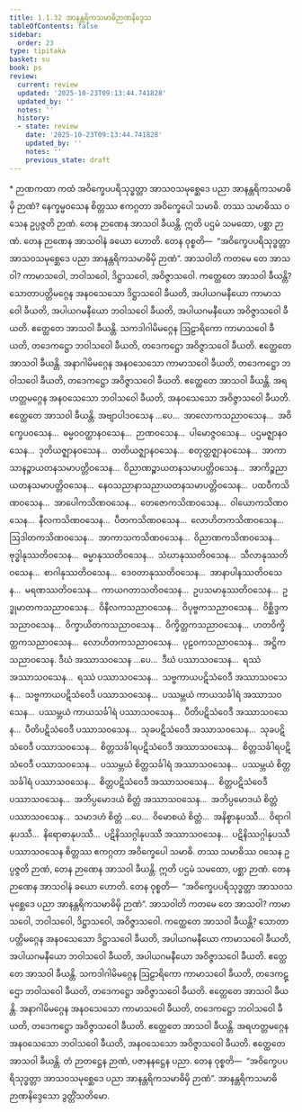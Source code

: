 ```yaml
---
title: 1.1.32 အာနန္တရိကသမာဓိဉာဏနိဒ္ဒေသ
tableOfContents: false
sidebar:
  order: 23
type: tipitaka
basket: su
book: ps
review:
  current: review
  updated: '2025-10-23T09:13:44.741828'
  updated_by: ''
  notes: ''
  history:
  - state: review
    date: '2025-10-23T09:13:44.741828'
    updated_by: ''
    notes: ''
    previous_state: draft
---
```



<ReviewStatus review={frontmatter.review} showDetails={true} />

<HypothesisAnnotation frontmatter={frontmatter} />

<DynamicBreadcrumb />

<Paragraph type="center" book="ps">
* ဉာဏကထာ
</Paragraph>


<Division number="80" book="ps" e="ch" v="26" p="91">

<Paragraph number="551" book="ps">
ကထံ အဝိက္ခေပပရိသုဒ္ဓတ္တာ အာသဝသမုစ္ဆေဒေ ပညာ အာနန္တရိကသမာဓိမှိ ဉာဏံ? နေက္ခမ္မဝသေန စိတ္တဿ ဧကဂ္ဂတာ အဝိက္ခေပေါ သမာဓိ. တဿ သမာဓိဿ ဝသေန ဥပ္ပဇ္ဇတိ ဉာဏံ. တေန ဉာဏေန အာသဝါ ခီယန္တိ. ဣတိ ပဌမံ သမထော, ပစ္ဆာ ဉာဏံ. တေန ဉာဏေန အာသဝါနံ ခယော ဟောတိ. တေန ဝုစ္စတိ—  “အဝိက္ခေပပရိသုဒ္ဓတ္တာ အာသဝသမုစ္ဆေဒေ ပညာ အာနန္တရိကသမာဓိမှိ ဉာဏံ”.
</Paragraph>

<Paragraph number="552" book="ps">
<Emphasis>အာသဝါ</Emphasis>တိ ကတမေ တေ အာသဝါ? ကာမာသဝေါ, ဘဝါသဝေါ, ဒိဋ္ဌာသဝေါ, အဝိဇ္ဇာသဝေါ.
</Paragraph>

<Paragraph number="553" book="ps">
ကတ္ထေတေ အာသဝါ ခီယန္တိ? သောတာပတ္တိမဂ္ဂေန အနဝသေသော ဒိဋ္ဌာသဝေါ ခီယတိ, အပါယဂမနီယော ကာမာသဝေါ ခီယတိ, အပါယဂမနီယော ဘဝါသဝေါ ခီယတိ, အပါယဂမနီယော အဝိဇ္ဇာသဝေါ ခီယတိ. ဧတ္ထေတေ အာသဝါ ခီယန္တိ. သကဒါဂါမိမဂ္ဂေန ဩဠာရိကော ကာမာသဝေါ ခီယတိ, တဒေကဋ္ဌော ဘဝါသဝေါ ခီယတိ, တဒေကဋ္ဌော အဝိဇ္ဇာသဝေါ ခီယတိ. ဧတ္ထေတေ အာသဝါ ခီယန္တိ. အနာဂါမိမဂ္ဂေန အနဝသေသော ကာမာသဝေါ ခီယတိ, တဒေကဋ္ဌော ဘဝါသဝေါ ခီယတိ, တဒေကဋ္ဌော အဝိဇ္ဇာသဝေါ ခီယတိ. ဧတ္ထေတေ အာသဝါ ခီယန္တိ. အရဟတ္တမဂ္ဂေန အနဝသေသော ဘဝါသဝေါ ခီယတိ, အနဝသေသော အဝိဇ္ဇာသဝေါ ခီယတိ. ဧတ္ထေတေ အာသဝါ ခီယန္တိ.
</Paragraph>

<Paragraph number="554" book="ps">
အဗျာပါဒဝသေန …ပေ…  အာလောကသညာဝသေန…  အဝိက္ခေပဝသေန…  ဓမ္မဝဝတ္ထာနဝသေန…  ဉာဏဝသေန…  ပါမောဇ္ဇဝသေန…  ပဌမဇ္ဈာနဝသေန…  ဒုတိယဇ္ဈာနဝသေန…  တတိယဇ္ဈာနဝသေန…  စတုတ္ထဇ္ဈာနဝသေန…  အာကာသာနဉ္စာယတနသမာပတ္တိဝသေန…  ဝိညာဏဉ္စာယတနသမာပတ္တိဝသေန…  အာကိဉ္စညာယတနသမာပတ္တိဝသေန…  နေဝသညာနာသညာယတနသမာပတ္တိဝသေန…  ပထဝီကသိဏဝသေန…  အာပေါကသိဏဝသေန…  တေဇောကသိဏဝသေန…  ဝါယောကသိဏဝသေန…  နီလကသိဏဝသေန…  ပီတကသိဏဝသေန…  လောဟိတကသိဏဝသေန…  ဩဒါတကသိဏဝသေန…  အာကာသကသိဏဝသေန…  ဝိညာဏကသိဏဝသေန…  ဗုဒ္ဓါနုဿတိဝသေန…  ဓမ္မာနုဿတိဝသေန…  သံဃာနုဿတိဝသေန…  သီလာနုဿတိဝသေန…  စာဂါနုဿတိဝသေန…  ဒေဝတာနုဿတိဝသေန…  အာနာပါနဿတိဝသေန…  မရဏဿတိဝသေန…  ကာယဂတာသတိဝသေန…  ဥပသမာနုဿတိဝသေန…  ဥဒ္ဓုမာတကသညာဝသေန…  ဝိနီလကသညာဝသေန…  ဝိပုဗ္ဗကသညာဝသေန…  ဝိစ္ဆိဒ္ဒကသညာဝသေန…  ဝိက္ခာယိတကသညာဝသေန…  ဝိက္ခိတ္တကသညာဝသေန…  ဟတဝိက္ခိတ္တကသညာဝသေန…  လောဟိတကသညာဝသေန…  ပုဠဝကသညာဝသေန…  အဋ္ဌိကသညာဝသေန.
</Paragraph>

</Division>
<Division number="81" book="ps" e="ch" v="26" p="92">

<Paragraph number="555" book="ps">
ဒီဃံ အဿာသဝသေန …ပေ…  ဒီဃံ ပဿာသဝသေန…  ရဿံ အဿာသဝသေန…  ရဿံ ပဿာသဝသေန…  သဗ္ဗကာယပဋိသံဝေဒီ အဿာသဝသေန…  သဗ္ဗကာယပဋိသံဝေဒီ ပဿာသဝသေန…  ပဿမ္ဘယံ ကာယသင်္ခါရံ အဿာသဝသေန…  ပဿမ္ဘယံ ကာယသင်္ခါရံ ပဿာသဝသေန…  ပီတိပဋိသံဝေဒီ အဿာသဝသေန…  ပီတိပဋိသံဝေဒီ ပဿာသဝသေန…  သုခပဋိသံဝေဒီ အဿာသဝသေန…  သုခပဋိသံဝေဒီ ပဿာသဝသေန…  စိတ္တသင်္ခါရပဋိသံဝေဒီ အဿာသဝသေန…  စိတ္တသင်္ခါရပဋိသံဝေဒီ ပဿာသဝသေန…  ပဿမ္ဘယံ စိတ္တသင်္ခါရံ အဿာသဝသေန…  ပဿမ္ဘယံ စိတ္တသင်္ခါရံ ပဿာသဝသေန…  စိတ္တပဋိသံဝေဒီ အဿာသဝသေန…  စိတ္တပဋိသံဝေဒီ ပဿာသဝသေန…  အဘိပ္ပမောဒယံ စိတ္တံ အဿာသဝသေန…  အဘိပ္ပမောဒယံ စိတ္တံ ပဿာသဝသေန…  သမာဒဟံ စိတ္တံ …ပေ…  ဝိမောစယံ စိတ္တံ…  အနိစ္စာနုပဿီ…  ဝိရာဂါနုပဿီ…  နိရောဓာနုပဿီ…  ပဋိနိဿဂ္ဂါနုပဿီ အဿာသဝသေန…  ပဋိနိဿဂ္ဂါနုပဿီ ပဿာသဝသေန စိတ္တဿ ဧကဂ္ဂတာ အဝိက္ခေပေါ သမာဓိ. တဿ သမာဓိဿ ဝသေန ဥပ္ပဇ္ဇတိ ဉာဏံ, တေန ဉာဏေန အာသဝါ ခီယန္တိ. ဣတိ ပဌမံ သမထော, ပစ္ဆာ ဉာဏံ. တေန ဉာဏေန အာသဝါနံ ခယော ဟောတိ. တေန ဝုစ္စတိ—  “အဝိက္ခေပပရိသုဒ္ဓတ္တာ အာသဝသမုစ္ဆေဒေ ပညာ အာနန္တရိကသမာဓိမှိ ဉာဏံ”.
</Paragraph>

<Paragraph number="556" book="ps">
<Emphasis>အာသဝါ</Emphasis>တိ ကတမေ တေ အာသဝါ? ကာမာသဝေါ, ဘဝါသဝေါ, ဒိဋ္ဌာသဝေါ, အဝိဇ္ဇာသဝေါ. ကတ္ထေတေ အာသဝါ ခီယန္တိ? သောတာပတ္တိမဂ္ဂေန အနဝသေသော ဒိဋ္ဌာသဝေါ ခီယတိ, အပါယဂမနီယော ကာမာသဝေါ ခီယတိ, အပါယဂမနီယော ဘဝါသဝေါ ခီယတိ, အပါယဂမနီယော အဝိဇ္ဇာသဝေါ ခီယတိ. ဧတ္ထေတေ အာသဝါ ခီယန္တိ. သကဒါဂါမိမဂ္ဂေန ဩဠာရိကော ကာမာသဝေါ ခီယတိ, တဒေကဋ္ဌော ဘဝါသဝေါ ခီယတိ, တဒေကဋ္ဌော အဝိဇ္ဇာသဝေါ ခီယတိ. ဧတ္ထေတေ အာသဝါ ခီယန္တိ. အနာဂါမိမဂ္ဂေန အနဝသေသော ကာမာသဝေါ ခီယတိ, တဒေကဋ္ဌော ဘဝါသဝေါ ခီယတိ, တဒေကဋ္ဌော အဝိဇ္ဇာသဝေါ ခီယတိ. ဧတ္ထေတေ အာသဝါ ခီယန္တိ. အရဟတ္တမဂ္ဂေန အနဝသေသော ဘဝါသဝေါ ခီယတိ, အနဝသေသော အဝိဇ္ဇာသဝေါ ခီယတိ. ဧတ္ထေတေ အာသဝါ ခီယန္တိ. တံ ဉာတဋ္ဌေန ဉာဏံ, ပဇာနနဋ္ဌေန ပညာ. တေန ဝုစ္စတိ—  “အဝိက္ခေပပရိသုဒ္ဓတ္တာ အာသဝသမုစ္ဆေဒေ ပညာ အာနန္တရိကသမာဓိမှိ ဉာဏံ”.

</Paragraph>
</Division>

<Paragraph number="557" type="center" book="ps">
အာနန္တရိကသမာဓိဉာဏနိဒ္ဒေသော ဒွတ္တိံသတိမော.
</Paragraph>